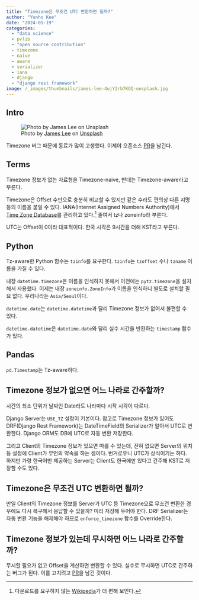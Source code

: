 ```yaml
---
title: "Timezone은 무조건 UTC 변환하면 될까?"
author: "Yunho Kee"
date: "2024-05-19"
categories:
  - "data science"
  - pvlib
  - "open source contribution"
  - timezone
  - naive
  - aware
  - serializer
  - iana
  - django
  - "django rest framework"
image: /_images/thumbnails/james-lee-4ujY2rb7KOQ-unsplash.jpg
---
```


## Intro

![Photo by <a href="https://unsplash.com/@picsbyjameslee?utm_content=creditCopyText&utm_medium=referral&utm_source=unsplash">James Lee</a> on <a href="https://unsplash.com/photos/brown-bread-on-blue-sea-during-daytime-4ujY2rb7KOQ?utm_content=creditCopyText&utm_medium=referral&utm_source=unsplash">Unsplash</a>]({{< meta image >}}){fig-alt="A photo of sea horizon."}

Timezone 버그 때문에 동료가 많이 고생했다. 이제야 오픈소스 [PR][]을 남긴다.

## Terms

Timezone 정보가 없는 자료형을 Timezone-naive, 반대는 Timezone-aware라고 부른다.

Timezone은 Offset 수만으로 충분히 비교할 수 있지만 같은 수라도 편의상 다른 지명 등의 이름을 붙일 수 있다. IANA(Internet Assigned Numbers Authority)에서 [Time Zone Database](https://iana.org/time-zones/)를 관리하고 있다.^[다운로드를 요구하지 않는 [Wikipedia](https://en.wikipedia.org/wiki/List_of_tz_database_time_zones)가 더 편해 보인다.] 줄여서 tz나 zoneinfo라 부른다.

UTC는 Offset이 0이라 대표적이다. 한국 시각은 9시간을 더해 KST라고 부른다.

## Python

Tz-aware한 Python 함수는 `tzinfo`를 요구한다. `tzinfo`는 `tzoffset` 수나 `tzname` 이름을 가질 수 있다.

내장 `datetime.timezone`은 이름을 인식하지 못해서 이전에는 `pytz.timezone`을 설치해서 사용했다. 이제는 내장 `zoneinfo.ZoneInfo`가 이름을 인식하니 별도로 설치할 필요 없다. 우리나라는 `Asia/Seoul`이다.

`datetime.date`는 `datetime.datetime`과 달리 Timezone 정보가 없어서 불편할 수 있다.

`datetime.datetime`은 `datetime.date`와 달리 실수 시간을 반환하는 `timestamp` 함수가 있다.

## Pandas

`pd.Timestamp`는 Tz-aware하다.

## Timezone 정보가 없으면 어느 나라로 간주할까?

시간의 최소 단위가 날짜인 Date라도 나라마다 시작 시각이 다르다.

Django Server는 `USE_TZ` 설정이 기본이다. 참고로 Timezone 정보가 있어도 DRF(Django Rest Framework)는 DateTimeField의 Serializer가 알아서 UTC로 변환한다. Django ORM도 DB에 UTC로 자동 변환 저장한다.

그리고 Client의 Timezone 정보가 있으면 따를 수 있는데, 전혀 없으면 Server의 위치 등 설정에 Client가 무언의 약속을 하는 셈이다. 번거로우니 UTC가 상식이기는 하다. 하지만 가령 한국어만 제공하는 Server는 Client도 한국에만 있다고 간주해 KST로 저장할 수도 있다.

## Timezone은 무조건 UTC 변환하면 될까?

만일 Client의 Timezone 정보를 Server가 UTC 등 Timezone으로 무조건 변환한 경우에도 다시 복구해서 응답할 수 있을까? 미리 저장해 두어야 한다. DRF Serializer는 자동 변환 기능을 해제해야 하므로 `enforce_timezone` 함수를 Override한다.

## Timezone 정보가 있는데 무시하면 어느 나라로 간주할까?

무시할 필요가 없고 Offset을 계산하면 변환할 수 있다. 실수로 무시하면 UTC로 간주하는 버그가 된다. 이를 고치려고 [PR][]을 남긴 것이다.

[PR]: https://github.com/pvlib/pvlib-python/pull/2055